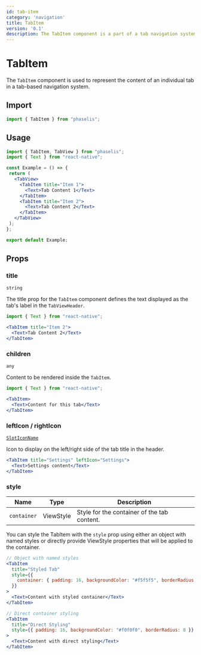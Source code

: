 ```yaml
---
id: tab-item
category: 'navigation'
title: TabItem
version: '0.1'
description: The TabItem component is a part of a tab navigation system, allowing for the encapsulation and display of tab content within a React Native application.
---
```


# TabItem

The `TabItem` component is used to represent the content of an individual tab in a tab-based navigation system.

## Import

```js
import { TabItem } from "phaselis";
```

## Usage

 ```jsx
import { TabItem, TabView } from "phaselis";
import { Text } from "react-native";

const Example = () => {
  return (
    <TabView>
      <TabItem title="Item 1">
        <Text>Tab Content 1</Text>
      </TabItem>
      <TabItem title="Item 2">
        <Text>Tab Content 2</Text>
      </TabItem>
    </TabView>
  );
};

export default Example;
```

## Props

### title
`string`

The title prop for the `TabItem` component defines the text displayed as the tab's label in the `TabViewHeader`.

```jsx
import { Text } from "react-native";
```
```jsx
<TabItem title="Item 2">
  <Text>Tab Content 2</Text>
</TabItem>
```

### children
`any`

Content to be rendered inside the `TabItem`. 

```jsx
import { Text } from "react-native";
```
```jsx
<TabItem>
  <Text>Content for this tab</Text>
</TabItem>
```

### leftIcon / rightIcon
[`SlotIconName`](https://lucide.dev/icons/)

Icon to display on the left/right side of the tab title in the header.

```jsx
<TabItem title="Settings" leftIcon="Settings">
  <Text>Settings content</Text>
</TabItem>
```

### style
| Name        | Type      | Description                                      |
|-------------|-----------|-------------------------------------------------- |
| `container` | ViewStyle | Style for the container of the tab content.      |

You can style the TabItem with the `style` prop using either an object with named styles or directly provide ViewStyle properties that will be applied to the container.

```jsx
// Object with named styles
<TabItem 
  title="Styled Tab"
  style={{
    container: { padding: 16, backgroundColor: "#f5f5f5", borderRadius: 8 }
  }}
>
  <Text>Content with styled container</Text>
</TabItem>

// Direct container styling
<TabItem 
  title="Direct Styling"
  style={{ padding: 16, backgroundColor: "#f0f0f0", borderRadius: 8 }}
>
  <Text>Content with direct styling</Text>
</TabItem>
```
